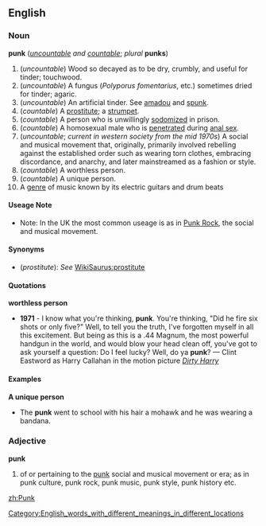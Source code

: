 ==English==


===Noun===
'''punk''' (''[[uncountable]] and [[countable]]''; ''plural'' '''punks''')
#(''uncountable'') Wood so decayed as to be dry, crumbly, and useful for tinder; touchwood.
#(''uncountable'') A fungus (''Polyporus fomentarius'', etc.) sometimes dried for tinder; agaric.
#(''uncountable'') An artificial tinder. See [[amadou]] and [[spunk]].
#(''countable'') A [[prostitute]]; a [[strumpet]].
#(''countable'') A person who is unwillingly [[sodomize]]d in prison.
#(''countable'') A homosexual male who is [[penetrate]]d during [[anal sex]].
#(''uncountable''; ''current in western society from the mid 1970s'') A social and musical movement that, originally, primarily involved rebelling against the established order such as wearing torn clothes, embracing discordance, and anarchy, and later mainstreamed as a fashion or style. 
#(''countable'') A worthless person.
#(''countable'') A unique person.
# A [[genre]] of music known by its electric guitars and drum beats

====Useage Note====
*Note: In the UK the most common useage is as in [[Punk Rock]], the social and musical movement.
{{wikipedia}}


====Synonyms====
*(''prostitute''): ''See'' [[WikiSaurus:prostitute]]

====Quotations====
'''worthless person'''
*'''1971''' - I know what you're thinking, '''punk'''. You're thinking, "Did he fire six shots or only five?" Well, to tell you the truth, I've forgotten myself in all this excitement. But being as this is a .44 Magnum, the most powerful handgun in the world, and would blow your head clean off, you've got to ask yourself a question: Do I feel lucky? Well, do ya '''punk'''? &mdash; Clint Eastword as Harry Callahan in the motion picture ''[[w:Dirty Harry|Dirty Harry]]''

====Examples====

'''A unique person'''
*The '''punk''' went to school with his hair a mohawk and he was wearing a bandana.

===Adjective===
'''punk'''
#of or pertaining to the [[punk]] social and musical movement or era; as in punk culture, punk rock, punk music, punk style, punk history etc.

[[zh:Punk]]
[[Category:English_words_with_different_meanings_in_different_locations]]